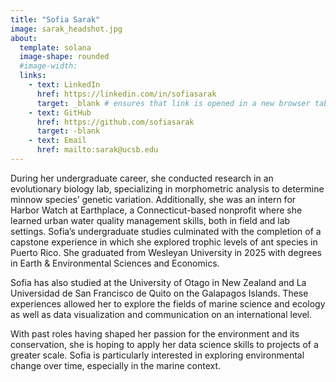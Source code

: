 ```yaml
---
title: "Sofia Sarak"
image: sarak_headshot.jpg
about:
  template: solana
  image-shape: rounded
  #image-width: 
  links:
    - text: LinkedIn
      href: https://linkedin.com/in/sofiasarak
      target: _blank # ensures that link is opened in a new browser tab
    - text: GitHub
      href: https://github.com/sofiasarak
      target: -blank
    - text: Email
      href: mailto:sarak@ucsb.edu
---
```


During her undergraduate career, she conducted research in an evolutionary biology lab, specializing in morphometric analysis to determine minnow species’ genetic variation. Additionally, she was an intern for Harbor Watch at Earthplace, a Connecticut-based nonprofit where she learned urban water quality management skills, both in field and lab settings. Sofia’s undergraduate studies culminated with the completion of a capstone experience in which she explored trophic levels of ant species in Puerto Rico. She graduated from Wesleyan University in 2025 with degrees in Earth & Environmental Sciences and Economics.

Sofia has also studied at the University of Otago in New Zealand and La Universidad de San Francisco de Quito on the Galapagos Islands. These experiences allowed her to explore the fields of marine science and ecology as well as data visualization and communication on an international level.

With past roles having shaped her passion for the environment and its conservation, she is hoping to apply her data science skills to projects of a greater scale. Sofia is particularly interested in exploring environmental change over time, especially in the marine context.